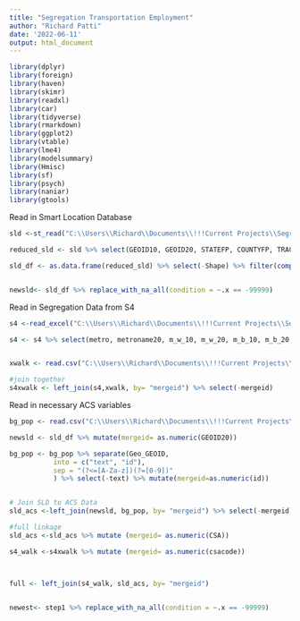 ---
title: "Segregation Transportation Employment"
author: "Richard Patti"
date: '2022-06-11'
output: html_document
---

```{r setup, load packages}
library(dplyr)
library(foreign)
library(haven)
library(skimr)
library(readxl)
library(car)
library(tidyverse)
library(rmarkdown)
library(ggplot2)
library(vtable)
library(lme4)
library(modelsummary)
library(Hmisc)
library(sf)
library(psych)
library(naniar)
library(gtools)


```

Read in Smart Location Database

```{r SLD load}

sld <-st_read("C:\\Users\\Richard\\Documents\\!!!Current Projects\\Segregation Transportation Employment\\data\\SmartLocationDatabase.gdb")

reduced_sld <- sld %>% select(GEOID10, GEOID20, STATEFP, COUNTYFP, TRACTCE, BLKGRPCE, CSA, CSA_Name, CBSA, CBSA_Name, Pct_AO0, Pct_AO1, P_WrkAge, Pct_AO2p, R_PCTLOWWAGE, E_PctLowWage, D1C, D4B025, D4B050, D5AR, D5AE, D5BE, D5CR, D5CE, D5CEI, D5DR, D5DRI, D5DE, D5DEI)

sld_df <- as.data.frame(reduced_sld) %>% select(-Shape) %>% filter(complete.cases(.))


newsld<- sld_df %>% replace_with_na_all(condition = ~.x == -99999)

```

Read in Segregation Data from S4

```{r S4 load}
s4 <-read_excel("C:\\Users\\Richard\\Documents\\!!!Current Projects\\Segregation Transportation Employment\\data\\segregation data 2010_2020.xlsx") %>% filter(m_t_20>=500000) 

s4 <- s4 %>% select(metro, metroname20, m_w_10, m_w_20, m_b_10, m_b_20, m_h_10, m_h_20, m_t_10, m_t_20, m_dwb_10, m_dwb_20, m_dwh_10, m_dwh_20, m_xwb_10, m_xwb_20, m_xwh_10, m_xwh_20, m_xbw_10, m_xbw_20, m_xhw_10, m_xhw_20, m_xww_10, m_xww_20, m_xbb_10, m_xbb_20, m_xhh_10, m_xhh_20, m_pw_10, m_pw_20, m_pb_10, m_pb_20, m_ph_10, m_ph_20) %>% mutate(mergeid= as.numeric(metro))


xwalk <- read.csv("C:\\Users\\Richard\\Documents\\!!!Current Projects\\Segregation Transportation Employment\\data\\cbsa2fipsxw.csv") %>% mutate(mergeid= as.numeric(metrodivisioncode))

#join together
s4xwalk <- left_join(s4,xwalk, by= "mergeid") %>% select(-mergeid)


```

Read in necessary ACS variables
```{r ACS load}

bg_pop <- read.csv("C:\\Users\\Richard\\Documents\\!!!Current Projects\\Segregation Transportation Employment\\data\\acs_bg_pop.csv")

```


```{r link data sets together}
newsld <- sld_df %>% mutate(mergeid= as.numeric(GEOID20))

bg_pop <- bg_pop %>% separate(Geo_GEOID, 
           into = c("text", "id"), 
           sep = "(?<=[A-Za-z])(?=[0-9])"
           ) %>% select(-text) %>% mutate(mergeid=as.numeric(id))


# Join SLD to ACS Data
sld_acs <-left_join(newsld, bg_pop, by= "mergeid") %>% select(-mergeid)

#full linkage
sld_acs <-sld_acs %>% mutate (mergeid= as.numeric(CSA))

s4_walk <-s4xwalk %>% mutate (mergeid= as.numeric(csacode))



full <- left_join(s4_walk, sld_acs, by= "mergeid")


newest<- step1 %>% replace_with_na_all(condition = ~.x == -99999)




```